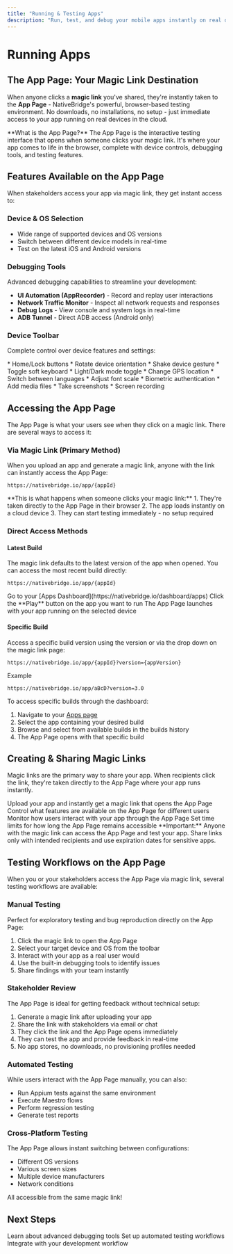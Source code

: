 ```yaml
---
title: "Running & Testing Apps"
description: "Run, test, and debug your mobile apps instantly on real devices in the cloud via magic links"
---
```


# Running Apps

## The App Page: Your Magic Link Destination

When anyone clicks a **magic link** you've shared, they're instantly taken to the **App Page** - NativeBridge's powerful, browser-based testing environment. No downloads, no installations, no setup - just immediate access to your app running on real devices in the cloud.

<Note>
**What is the App Page?**
The App Page is the interactive testing interface that opens when someone clicks your magic link. It's where your app comes to life in the browser, complete with device controls, debugging tools, and testing features.
</Note>


## Features Available on the App Page

When stakeholders access your app via magic link, they get instant access to:

### Device & OS Selection
* Wide range of supported devices and OS versions
* Switch between different device models in real-time
* Test on the latest iOS and Android versions

### Debugging Tools
Advanced debugging capabilities to streamline your development:

* **UI Automation (AppRecorder)** - Record and replay user interactions
* **Network Traffic Monitor** - Inspect all network requests and responses
* **Debug Logs** - View console and system logs in real-time
* **ADB Tunnel** - Direct ADB access (Android only)

### Device Toolbar

Complete control over device features and settings:

<Tabs>
  <Tab title="System Controls">
    * Home/Lock buttons
    * Rotate device orientation
    * Shake device gesture
    * Toggle soft keyboard
  </Tab>

  <Tab title="Device Settings">
    * Light/Dark mode toggle
    * Change GPS location
    * Switch between languages
    * Adjust font scale
  </Tab>

  <Tab title="Testing Features">
    * Biometric authentication
    * Add media files
    * Take screenshots
    * Screen recording
  </Tab>
</Tabs>

## Accessing the App Page

The App Page is what your users see when they click on a magic link. There are several ways to access it:

### Via Magic Link (Primary Method)

When you upload an app and generate a magic link, anyone with the link can instantly access the App Page:

```
https://nativebridge.io/app/{appId}
```

<Info>
**This is what happens when someone clicks your magic link:**
1. They're taken directly to the App Page in their browser
2. The app loads instantly on a cloud device
3. They can start testing immediately - no setup required
</Info>

### Direct Access Methods

#### Latest Build

The magic link defaults to the latest version of the app when opened. You can access the most recent build directly:

```
https://nativebridge.io/app/{appId}
```

<Steps>
  <Step title="Navigate to Apps Dashboard">
    Go to your [Apps Dashboard](https://nativebridge.io/dashboard/apps)
  </Step>

  <Step title="Select Your App">
    Click the **Play** button on the app you want to run
  </Step>

  <Step title="App Page Opens">
    The App Page launches with your app running on the selected device
  </Step>
</Steps>

#### Specific Build

Access a specific build version using the version or via the drop down on the magic link page:

```
https://nativebridge.io/app/{appId}?version={appVersion}
```

Example
```
https://nativebridge.io/app/aBcD?version=3.0
```

To access specific builds through the dashboard:

1. Navigate to your [Apps page](https://nativebridge.io/dashboard/apps)
2. Select the app containing your desired build
3. Browse and select from available builds in the builds history
4. The App Page opens with that specific build

## Creating & Sharing Magic Links

Magic links are the primary way to share your app. When recipients click the link, they're taken directly to the App Page where your app runs instantly.

<CardGroup cols={2}>
  <Card title="Generate Link" icon="link">
    Upload your app and instantly get a magic link that opens the App Page
  </Card>

  <Card title="Set Permissions" icon="shield">
    Control what features are available on the App Page for different users
  </Card>

  <Card title="Track Usage" icon="chart-bar">
    Monitor how users interact with your app through the App Page
  </Card>

  <Card title="Expire Links" icon="clock">
    Set time limits for how long the App Page remains accessible
  </Card>
</CardGroup>

<Warning>
**Important:** Anyone with the magic link can access the App Page and test your app. Share links only with intended recipients and use expiration dates for sensitive apps.
</Warning>

## Testing Workflows on the App Page

When you or your stakeholders access the App Page via magic link, several testing workflows are available:

### Manual Testing

Perfect for exploratory testing and bug reproduction directly on the App Page:

1. Click the magic link to open the App Page
2. Select your target device and OS from the toolbar
3. Interact with your app as a real user would
4. Use the built-in debugging tools to identify issues
5. Share findings with your team instantly

### Stakeholder Review

The App Page is ideal for getting feedback without technical setup:

1. Generate a magic link after uploading your app
2. Share the link with stakeholders via email or chat
3. They click the link and the App Page opens immediately
4. They can test the app and provide feedback in real-time
5. No app stores, no downloads, no provisioning profiles needed

### Automated Testing

While users interact with the App Page manually, you can also:

* Run Appium tests against the same environment
* Execute Maestro flows
* Perform regression testing
* Generate test reports

### Cross-Platform Testing

The App Page allows instant switching between configurations:

* Different OS versions
* Various screen sizes
* Multiple device manufacturers
* Network conditions

All accessible from the same magic link!

## Next Steps

<CardGroup cols={2}>
  <Card title="Debugging Features" icon="bug" href="/platform/app-management/debugging-tools">
    Learn about advanced debugging tools
  </Card>

  <Card title="Test Automation" icon="robot" href="/testing/test-automation">
    Set up automated testing workflows
  </Card>


  <Card title="API Integration" icon="code" href="/api-reference">
    Integrate with your development workflow
  </Card>
</CardGroup>